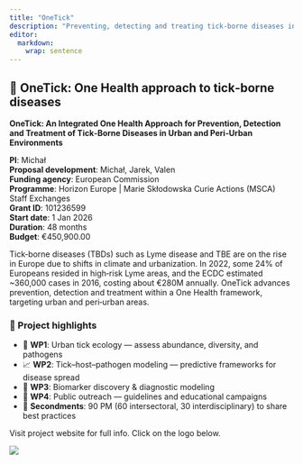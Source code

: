```yaml
---
title: "OneTick"
description: "Preventing, detecting and treating tick-borne diseases in urban environments."
editor: 
  markdown: 
    wrap: sentence
---
```


## 🧬 OneTick: One Health approach to tick‑borne diseases

**OneTick: An Integrated One Health Approach for Prevention, Detection and Treatment of Tick‑Borne Diseases in Urban and Peri‑Urban Environments**

**PI**: Michał  
**Proposal development**: Michał, Jarek, Valen  
**Funding agency**: European Commission  
**Programme**: Horizon Europe | Marie Skłodowska Curie Actions (MSCA) Staff Exchanges  
**Grant ID**: 101236599  
**Start date**: 1 Jan 2026  
**Duration**: 48 months  
**Budget**: €450,900.00  

Tick‑borne diseases (TBDs) such as Lyme disease and TBE are on the rise in Europe due to shifts in climate and urbanization. In 2022, some 24% of Europeans resided in high‑risk Lyme areas, and the ECDC estimated ~360,000 cases in 2016, costing about €280M annually. OneTick advances prevention, detection and treatment within a One Health framework, targeting urban and peri‑urban areas.

### 📌 Project highlights

- 🔬 **WP1**: Urban tick ecology — assess abundance, diversity, and pathogens  
- 📈 **WP2**: Tick–host–pathogen modeling — predictive frameworks for disease spread  
- 🧪 **WP3**: Biomarker discovery & diagnostic modeling  
- 📣 **WP4**: Public outreach — guidelines and educational campaigns  
- 👥 **Secondments**: 90 PM (60 intersectoral, 30 interdisciplinary) to share best practices  

Visit project website for full info. Click on the logo below.

[![](../fig/logo/OneTick_logo.png)](https://onetick.eu/)
